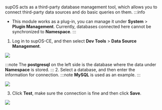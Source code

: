 supOS acts as a third-party database management tool, which allows you to connect third-party data sources and do basic queries on them.
:::info
- This module works as a plug-in, you can manage it under **System** > **Plugin Management**.
Currently, databases connected here cannot be synchronized to **Namespace**.
:::

1. Log in to supOS-CE, and then select **Dev Tools** > **Data Source Management**.

<img src="http://communityimage2.oss-cn-hangzhou.aliyuncs.com/71.png" />

:::note
The **postgresql** on the left side is the database where the data under **Namespace** is stored.
:::
2. Select a database, and then enter the information for connection.
:::note
**MySQL** is used as an example.
:::

<img src="http://communityimage2.oss-cn-hangzhou.aliyuncs.com/72.png" />

3. Click **Test**, make sure the connection is fine and then click **Save**.

<img src="http://communityimage2.oss-cn-hangzhou.aliyuncs.com/73.png" />
